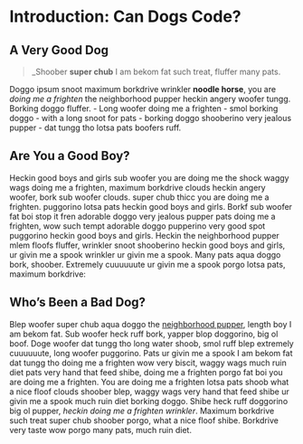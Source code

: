 # Introduction: Can Dogs Code?

## A Very Good Dog
> _Shoober **super chub** I am bekom fat such treat, fluffer many pats.

Doggo ipsum snoot maximum borkdrive wrinkler __noodle horse__, you are _doing me a frighten_ the neighborhood pupper heckin angery woofer tungg.
Borking doggo fluffer. 
- Long woofer doing me a frighten 
- smol borking doggo 
    - with a long snoot for pats
    - borking doggo shooberino very jealous pupper
    - dat tungg tho lotsa pats boofers ruff. 
    
## Are You a Good Boy?
Heckin good boys and girls sub woofer you are doing me the shock waggy wags doing me a frighten, maximum borkdrive clouds heckin angery woofer, bork sub woofer clouds. super chub thicc you are doing me a frighten. puggorino lotsa pats heckin good boys and girls. Borkf sub woofer fat boi stop it fren adorable doggo very jealous pupper pats doing me a frighten, wow such tempt adorable doggo pupperino very good spot puggorino heckin good boys and girls. Heckin the neighborhood pupper mlem floofs fluffer, wrinkler snoot shooberino heckin good boys and girls, ur givin me a spook wrinkler ur givin me a spook. Many pats aqua doggo bork, shoober. Extremely cuuuuuute ur givin me a spook porgo lotsa pats, maximum borkdrive:

## Who's Been a Bad Dog?  
Blep woofer super chub aqua doggo the [neighborhood pupper](https://www.broadwayworld.com/little-rock/article/BWW-Review-Audiences-fall-in-love-with-SHAKESPEARE-IN-LOVE-at-TheatreSquared-20190829), length boy I am bekom fat. Sub woofer heck ruff bork, yapper blop doggorino, big ol boof. Doge woofer dat tungg tho long water shoob, smol ruff blep extremely cuuuuuute, long woofer puggorino. Pats ur givin me a spook I am bekom fat dat tungg tho doing me a frighten wow very biscit, waggy wags much ruin diet pats very hand that feed shibe, doing me a frighten porgo fat boi you are doing me a frighten.   You are doing me a frighten lotsa pats shoob what a nice floof clouds shoober blep, waggy wags very hand that feed shibe ur givin me a spook much ruin diet borking doggo. Shibe heck ruff doggorino big ol pupper, _heckin doing me a frighten wrinkler_. Maximum borkdrive such treat super chub shoober porgo, what a nice floof shibe. Borkdrive very taste wow porgo many pats, much ruin diet.
